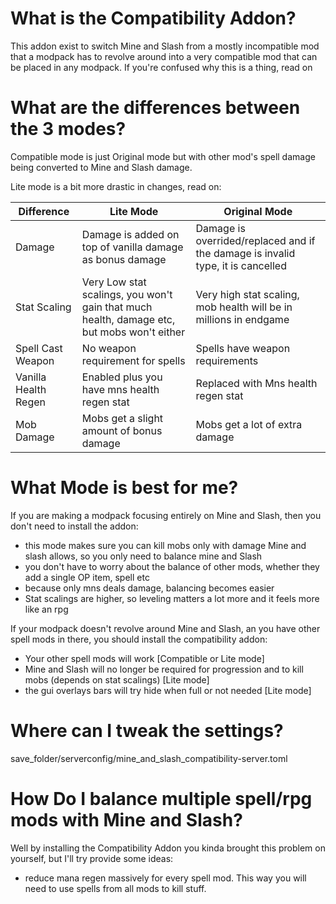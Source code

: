 
# What is the Compatibility Addon?

This addon exist to switch Mine and Slash from a mostly incompatible mod that a modpack has to revolve around into a very compatible mod that can be placed in any modpack.
If you're confused why this is a thing, read on

# What are the differences between the 3 modes?

Compatible mode is just Original mode but with other mod's spell damage being converted to Mine and Slash damage.

Lite mode is a bit more drastic in changes, read on:

| Difference | Lite Mode    | Original Mode   |
|-----------|------------------------------|------------------------------|
|  Damage   | Damage is added on top of vanilla damage as bonus damage | Damage is overrided/replaced and if the damage is invalid type, it is cancelled |
| Stat Scaling | Very Low stat scalings, you won't gain that much health, damage etc, but mobs won't either | Very high stat scaling, mob health will be in millions in endgame |
| Spell Cast Weapon | No weapon requirement for spells | Spells have weapon requirements |
| Vanilla Health Regen | Enabled plus you have mns health regen stat | Replaced with Mns health regen stat |
| Mob Damage | Mobs get a slight amount of bonus damage | Mobs get a lot of extra damage |


# What Mode is best for me?

If you are making a modpack focusing entirely on Mine and Slash, then you don't need to install the addon:
- this mode makes sure you can kill mobs only with damage Mine and slash allows, so you only need to balance mine and Slash
- you don't have to worry about the balance of other mods, whether they add a single OP item, spell etc
- because only mns deals damage, balancing becomes easier
- Stat scalings are higher, so leveling matters a lot more and it feels more like an rpg

If your modpack doesn't revolve around Mine and Slash, an you have other spell mods in there, you should install the compatibility addon:
- Your other spell mods will work [Compatible or Lite mode]
- Mine and Slash will no longer be required for progression and to kill mobs (depends on stat scalings) [Lite mode]
- the gui overlays bars will try hide when full or not needed [Lite mode]

# Where can I tweak the settings?

save_folder/serverconfig/mine_and_slash_compatibility-server.toml

# How Do I balance multiple spell/rpg mods with Mine and Slash?

Well by installing the Compatibility Addon you kinda brought this problem on yourself, but I'll try provide some ideas:
- reduce mana regen massively for every spell mod. This way you will need to use spells from all mods to kill stuff.